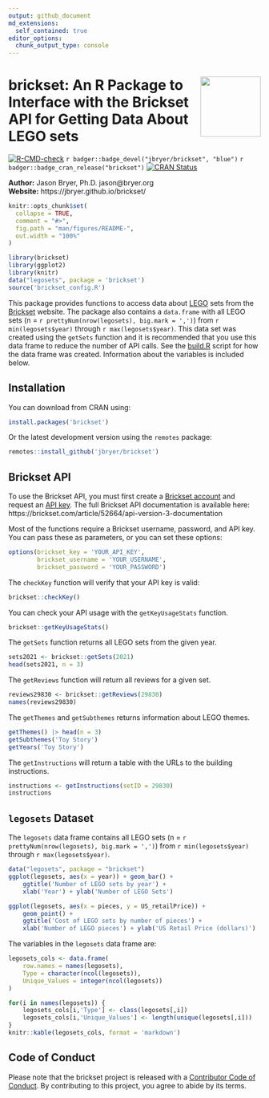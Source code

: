 ```yaml
---
output: github_document
md_extensions:
  self_contained: true
editor_options: 
  chunk_output_type: console
---
```


# <a href='https://github.com/jbryer/brickset'><img src='man/figures/brickset.png' align="right" width="120" /></a> brickset: An R Package to Interface with the Brickset API for Getting Data About LEGO sets

<!-- badges: start -->
[![R-CMD-check](https://github.com/jbryer/brickset/actions/workflows/R-CMD-check.yaml/badge.svg)](https://github.com/jbryer/brickset/actions/workflows/R-CMD-check.yaml)
`r badger::badge_devel("jbryer/brickset", "blue")`
`r badger::badge_cran_release("brickset")`
[![CRAN Status](https://badges.cranchecks.info/flavor/release/brickset.svg)](https://cran.r-project.org/web/checks/check_results_brickset.html)<!-- badges: end -->

**Author:** Jason Bryer, Ph.D. jason@bryer.org  
**Website:** https://jbryer.github.io/brickset/

```r
knitr::opts_chunk$set(
  collapse = TRUE,
  comment = "#>",
  fig.path = "man/figures/README-",
  out.width = "100%"
)

library(brickset)
library(ggplot2)
library(knitr)
data("legosets", package = 'brickset')
source('brickset_config.R')
```

This package provides functions to access data about [LEGO](https://www.lego.com/) sets from the [Brickset](https://brickset.com/) website. The package also contains a `data.frame` with all LEGO sets (n = `r prettyNum(nrow(legosets), big.mark = ',')`) from `r min(legosets$year)` through `r max(legosets$year)`. This data set was created using the `getSets` function and it is recommended that you use this data frame to reduce the number of API calls. See the [build.R](https://github.com/jbryer/PSAboot/blob/master/build.R) script for how the data frame was created. Information about the variables is included below.

## Installation

You can download from CRAN using:

```r
install.packages('brickset')
```

Or the latest development version using the `remotes` package:

```r
remotes::install_github('jbryer/brickset')
```

## Brickset API

To use the Brickset API, you must first create a [Brickset account](https://brickset.com/signup) and request an [API key](https://brickset.com/tools/webservices/requestkey). The full Brickset API documentation is available here: https://brickset.com/article/52664/api-version-3-documentation

Most of the functions require a Brickset username, password, and API key. You can pass these as parameters, or you can set these options:

```r
options(brickset_key = 'YOUR_API_KEY',
		brickset_username = 'YOUR_USERNAME',
		brickset_password = 'YOUR_PASSWORD')
```

The `checkKey` function will verify that your API key is valid:

```r
brickset::checkKey()
```

You can check your API usage with the `getKeyUsageStats` function.

```r
brickset::getKeyUsageStats()
```

The `getSets` function returns all LEGO sets from the given year.

```r
sets2021 <- brickset::getSets(2021)
head(sets2021, n = 3)
```

The `getReviews` function will return all reviews for a given set.

```r
reviews29830 <- brickset::getReviews(29830)
names(reviews29830)
```

The `getThemes` and `getSubthemes` returns information about LEGO themes.

```r
getThemes() |> head(n = 3)
getSubthemes('Toy Story')
getYears('Toy Story')
```

The `getInstructions` will return a table with the URLs to the building instructions.

```r
instructions <- getInstructions(setID = 29830)
instructions
```

## `legosets` Dataset

The `legosets` data frame contains all LEGO sets (n = `r prettyNum(nrow(legosets), big.mark = ',')`) from `r min(legosets$year)` through `r max(legosets$year)`.

```r
data("legosets", package = "brickset")
ggplot(legosets, aes(x = year)) + geom_bar() +
	ggtitle('Number of LEGO sets by year') +
	xlab('Year') + ylab('Number of LEGO Sets')
```

```r
ggplot(legosets, aes(x = pieces, y = US_retailPrice)) + 
	geom_point() +
	ggtitle('Cost of LEGO sets by number of pieces') +
	xlab('Number of LEGO pieces') + ylab('US Retail Price (dollars)')
```


The variables in the `legosets` data frame are:

```r
legosets_cols <- data.frame(
	row.names = names(legosets),
	Type = character(ncol(legosets)),
	Unique_Values = integer(ncol(legosets))
)

for(i in names(legosets)) {
	legosets_cols[i,'Type'] <- class(legosets[,i])
	legosets_cols[i,'Unique_Values'] <- length(unique(legosets[,i]))
}
knitr::kable(legosets_cols, format = 'markdown')
```

## Code of Conduct

Please note that the brickset project is released with a [Contributor Code of Conduct](https://jbryer.github.io/brickset/CODE_OF_CONDUCT.html). By contributing to this project, you agree to abide by its terms.
